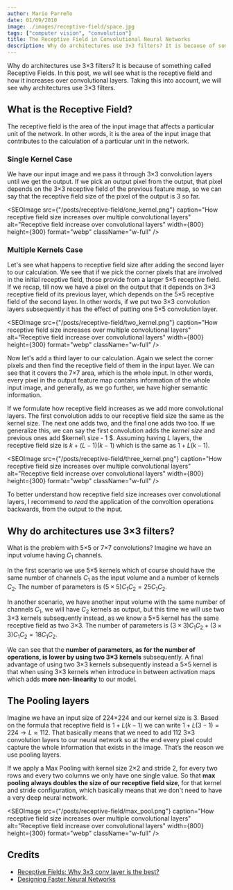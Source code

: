 ```yaml
---
author: Mario Parreño
date: 01/09/2010
image: ./images/receptive-field/space.jpg
tags: ["computer vision", "convolution"]
title: The Receptive Field in Convolutional Neural Networks
description: Why do architectures use 3×3 filters? It is because of something called Receptive Fields.
---
```


Why do architectures use 3×3 filters? It is because of something called Receptive Fields.
In this post, we will see what is the receptive field and how it increases over convolutional layers.
Taking this into account, we will see why architectures use 3×3 filters.

## What is the Receptive Field?

The receptive field is the area of the input image that affects a particular unit of the network.
In other words, it is the area of the input image that contributes to the calculation of a particular unit in the network.

### Single Kernel Case
We have our input image and we pass it through 3×3 convolution layers until we get the output.
If we pick an output pixel from the output, that pixel depends on the 3×3 receptive field of the previous feature map,
so we can say that the receptive field size of the pixel of the output is 3 so far. 


<SEOImage
    src={"/posts/receptive-field/one_kernel.png"}
    caption="How receptive field size increases over multiple convolutional layers"
    alt="Receptive field increase over convolutional layers"
    width={800}
    height={300}
    format="webp"
    className="w-full"
/>

### Multiple Kernels Case
Let's see what happens to receptive field size after adding the second layer to our calculation.
We see that if we pick the corner pixels that are involved in the initial receptive field,
those provide from a larger 5×5 receptive field. If we recap,
till now we have a pixel on the output that it depends on  3×3 receptive field of its previous layer,
which depends on the 5×5 receptive field of the second layer. In other words,
if we put two 3×3 convolution layers subsequently it has the effect of putting one 5×5 convolution layer.

<SEOImage
    src={"/posts/receptive-field/two_kernel.png"}
    caption="How receptive field size increases over multiple convolutional layers"
    alt="Receptive field increase over convolutional layers"
    width={800}
    height={300}
    format="webp"
    className="w-full"
/>

Now let's add a third layer to our calculation.
Again we select the corner pixels and then find the receptive field of them in the input layer.
We can see that it covers the 7×7 area, which is the whole input.
In other words, every pixel in the output feature map contains information of the whole input image,
and generally, as we go further, we have higher semantic information.

If we formulate how receptive field increases as we add more convolutional layers.
The first convolution adds to our receptive field size the same as the kernel size.
The next one adds two, and the final one adds two too.
If we generalize this, we can say the first convolution adds the 
$kernel\  size$ and previous ones add $kernel\ size - 1 $.
Assuming having $L$ layers, the receptive field size is $k+(L-1)(k-1)$
which is the same as $1 + L(k-1)$.


<SEOImage
    src={"/posts/receptive-field/three_kernel.png"}
    caption="How receptive field size increases over multiple convolutional layers"
    alt="Receptive field increase over convolutional layers"
    width={800}
    height={300}
    format="webp"
    className="w-full"
/>

To better understand how receptive field size increases over convolutional layers,
I recommend to *read* the application of the convoltion operations backwards, from the output to the input.

## Why do architectures use 3×3 filters?

What is the problem with 5×5 or 7×7 convolutions?
Imagine we have an input volume having $C_1$ channels. 

In the first scenario we use 5×5 kernels which of course should have the same number of channels $C_1$ as the input volume and a number of kernels $C_2$. The number of parameters is $(5\times5)C_1 C_2 = 25C_1 C_2$.

In another scenario, we have another input volume with the same number of channels $C_1$, we will have $C_2$ kernels as output, but this time we will use two 3×3 kernels subsequently instead, as we know a 5×5 kernel has the same receptive field as two 3×3. The number of parameters is $(3\times3)C_1 C_2 + (3\times3)C_1 C_2 = 18C_1 C_2$.

We can see that the **number of parameters, as for the number of operations,
is lower by using two 3×3 kernels** subsequently.
A final advantage of using two 3×3 kernels subsequently instead a 5×5 kernel
is that when using 3×3 kernels when introduce in between activation maps
which adds **more non-linearity** to our model.


## The Pooling layers

Imagine we have an input size of 224×224 and our kernel size is 3.
Based on the formula that receptive field is
$1 + L(k-1)$ we can write $1+L(3-1) =224 \rightarrow L \approx 112$.
That basically means that we need to add 112 3×3 convolution layers to our neural network
so at the end every pixel could capture the whole information that exists in the image.
That’s the reason we use pooling layers.

If we apply a Max Pooling with kernel size 2×2 and stride 2,
for every two rows and every two columns we only have one single value.
So that **max pooling always doubles the size of our receptive field size**,
for that kernel and stride configuration,
which basically means that we don't need to have a very deep neural network.


<SEOImage
    src={"/posts/receptive-field/max_pool.png"}
    caption="How receptive field size increases over multiple convolutional layers"
    alt="Receptive field increase over convolutional layers"
    width={800}
    height={300}
    format="webp"
    className="w-full"
/>

## Credits

- [Receptive Fields: Why 3x3 conv layer is the best?](https://www.youtube.com/watch?v=lxpQZRvfnCc)
- [Designing Faster Neural Networks](https://medium.com/@dmangla3/designing-faster-neural-networks-e1f1dc026533)